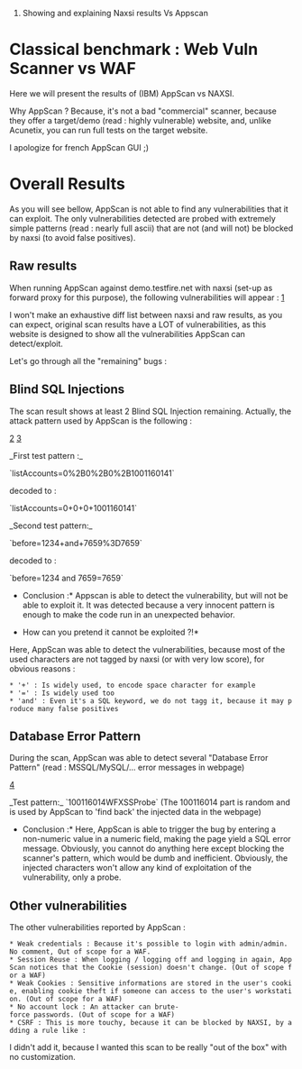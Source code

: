 #Showing and explaining Naxsi results Vs Appscan

= Classical benchmark : Web Vuln Scanner vs WAF =


Here we will present the results of (IBM) AppScan vs NAXSI.

Why AppScan ? Because, it's not a bad "commercial" scanner, because they offer a target/demo (read : highly vulnerable) website, and, unlike Acunetix, you can run full tests on the target website.

I apologize for french AppScan GUI ;)

= Overall Results =

As you will see bellow, AppScan is not able to find any vulnerabilities that it can exploit. The only vulnerabilities detected are probed with extremely simple patterns (read : nearly full ascii) that are not (and will not) be blocked by naxsi (to avoid false positives).

== Raw results ==
When running AppScan against demo.testfire.net with naxsi (set-up as forward proxy for this purpose), the following vulnerabilities will appear :
[http://naxsi.googlecode.com/svn/wiki/appscanfull.png]

I won't make an exhaustive diff list between naxsi and raw results, as you can expect, original scan results have a LOT of vulnerabilities, as this website is designed to show all the vulnerabilities AppScan can detect/exploit.

Let's go through all the "remaining" bugs :

== Blind SQL Injections ==
The scan result shows at least 2 Blind SQL Injection remaining. Actually, the attack pattern used by AppScan is the following :

[http://naxsi.googlecode.com/svn/wiki/appscandetails1.png]
[http://naxsi.googlecode.com/svn/wiki/appscandetails2.png]


_First test pattern :_

`listAccounts=0%2B0%2B0%2B1001160141`

decoded to :

`listAccounts=0+0+0+1001160141`

_Second test pattern:_

`before=1234+and+7659%3D7659`

decoded to :

`before=1234 and 7659=7659`
 

*Conclusion :* Appscan is able to detect the vulnerability, but will not be able to exploit it. It was detected because a very innocent pattern is enough to make the code run in an unexpected behavior.

*How can you pretend it cannot be exploited ?!* 
Here, AppScan was able to detect the vulnerabilities, because most of the used characters are not tagged by naxsi (or with very low score), for obvious reasons :

 * '+' : Is widely used, to encode space character for example
 * '=' : Is widely used too
 * 'and' : Even it's a SQL keyword, we do not tagg it, because it may produce many false positives


== Database Error Pattern ==
During the scan, AppScan was able to detect several "Database Error Pattern" (read : MSSQL/MySQL/... error messages in webpage)

[http://naxsi.googlecode.com/svn/wiki/appscandetails3.png]

_Test pattern:_
`100116014WFXSSProbe` (The 100116014 part is random and is used by AppScan to 'find back' the injected data in the webpage)

*Conclusion :* Here, AppScan is able to trigger the bug by entering a non-numeric value in a numeric field, making the page yield a SQL error message. Obviously, you cannot do anything here except blocking the scanner's pattern, which would be dumb and inefficient. Obviously, the injected characters won't allow any kind of exploitation of the vulnerability, only a probe.

== Other vulnerabilities ==

The other vulnerabilities reported by AppScan :
 * Weak credentials : Because it's possible to login with admin/admin. No comment, Out of scope for a WAF.
 * Session Reuse : When logging / logging off and logging in again, AppScan notices that the Cookie (session) doesn't change. (Out of scope for a WAF)
 * Weak Cookies : Sensitive informations are stored in the user's cookie, enabling cookie theft if someone can access to the user's workstation. (Out of scope for a WAF)
 * No account lock : An attacker can brute-force passwords. (Out of scope for a WAF)
 * CSRF : This is more touchy, because it can be blocked by NAXSI, by adding a rule like :
{{{BasicRule "rx:http://demo.testfire.net/*" "mz:$HEADERS:Referer";}}}

I didn't add it, because I wanted this scan to be really "out of the box" with no customization.